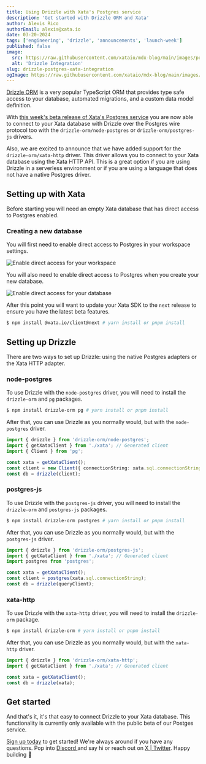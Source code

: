 ```yaml
---
title: Using Drizzle with Xata's Postgres service
description: 'Get started with Drizzle ORM and Xata'
author: Alexis Rico
authorEmail: alexis@xata.io
date: 03-20-2024
tags: ['engineering', 'drizzle', 'announcements', 'launch-week']
published: false
image:
  src: https://raw.githubusercontent.com/xataio/mdx-blog/main/images/postgres-integrations/drizzle-integration.jpg
  alt: 'Drizzle Integration'
slug: drizzle-postgres-xata-integration
ogImage: https://raw.githubusercontent.com/xataio/mdx-blog/main/images/postgres-integrations/drizzle-integration.jpg
---
```


[Drizzle ORM](https://orm.drizzle.team/) is a very popular TypeScript ORM that provides type safe access to your database, automated migrations, and a custom data model definition.

With [this week's beta release of Xata's Postgres service](https://xata.io/blog/why-postgres) you are now able to connect to your Xata database with Drizzle over the Postgres wire protocol too with the `drizzle-orm/node-postgres` or `drizzle-orm/postgres-js` drivers.

Also, we are excited to announce that we have added support for the `drizzle-orm/xata-http` driver. This driver allows you to connect to your Xata database using the Xata HTTP API. This is a great option if you are using Drizzle in a serverless environment or if you are using a language that does not have a native Postgres driver.

## Setting up with Xata

Before starting you will need an empty Xata database that has direct access to Postgres enabled.

### Creating a new database

You will first need to enable direct access to Postgres in your workspace settings.

![Enable direct access for your workspace](/images/postgres-integrations/workspace.png)

You will also need to enable direct access to Postgres when you create your new database.

![Enable direct access for your database](/images/postgres-integrations/database.png)

After this point you will want to update your Xata SDK to the `next` release to ensure you have the latest beta features.

```bash
$ npm install @xata.io/client@next # yarn install or pnpm install
```

## Setting up Drizzle

There are two ways to set up Drizzle: using the native Postgres adapters or the Xata HTTP adapter.

### node-postgres

To use Drizzle with the `node-postgres` driver, you will need to install the `drizzle-orm` and `pg` packages.

```bash
$ npm install drizzle-orm pg # yarn install or pnpm install
```

After that, you can use Drizzle as you normally would, but with the `node-postgres` driver.

```ts
import { drizzle } from 'drizzle-orm/node-postgres';
import { getXataClient } from './xata'; // Generated client
import { Client } from 'pg';

const xata = getXataClient();
const client = new Client({ connectionString: xata.sql.connectionString });
const db = drizzle(client);
```

### postgres-js

To use Drizzle with the `postgres-js` driver, you will need to install the `drizzle-orm` and `postgres-js` packages.

```bash
$ npm install drizzle-orm postgres # yarn install or pnpm install
```

After that, you can use Drizzle as you normally would, but with the `postgres-js` driver.

```ts
import { drizzle } from 'drizzle-orm/postgres-js';
import { getXataClient } from './xata'; // Generated client
import postgres from 'postgres';

const xata = getXataClient();
const client = postgres(xata.sql.connectionString);
const db = drizzle(queryClient);
```

### xata-http

To use Drizzle with the `xata-http` driver, you will need to install the `drizzle-orm` package.

```bash
$ npm install drizzle-orm # yarn install or pnpm install
```

After that, you can use Drizzle as you normally would, but with the `xata-http` driver.

```ts
import { drizzle } from 'drizzle-orm/xata-http';
import { getXataClient } from './xata'; // Generated client

const xata = getXataClient();
const db = drizzle(xata);
```

## Get started

And that's it, it's that easy to connect Drizzle to your Xata database. This functionality is currently only available with the public beta of our Postges service.

[Sign up today](https://app.xata.io/signin?mode=signup) to get started! We're always around if you have any questions. Pop into [Discord ](https://xata.io/discord) and say hi or reach out on [X | Twitter](https://twitter.com/xata). Happy building 🦋
